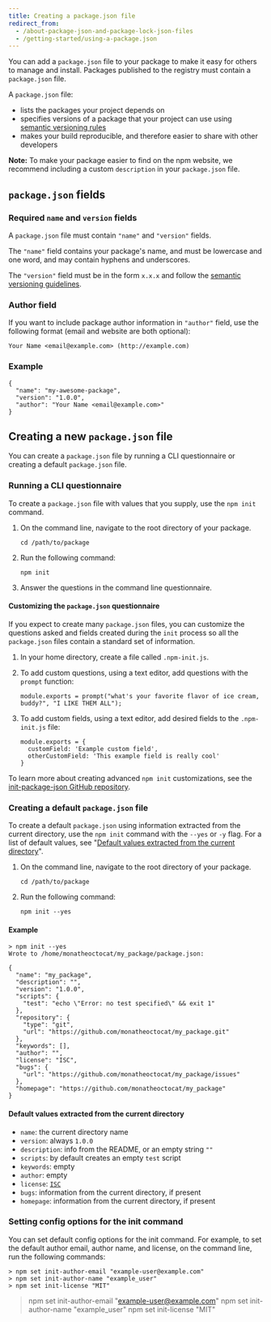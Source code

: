 ```yaml
---
title: Creating a package.json file
redirect_from:
  - /about-package-json-and-package-lock-json-files
  - /getting-started/using-a-package.json
---
```


You can add a `package.json` file to your package to make it easy for others to manage and install. Packages published to the registry must contain a `package.json` file.

A `package.json` file:

- lists the packages your project depends on
- specifies versions of a package that your project can use using [semantic versioning rules][semver]
- makes your build reproducible, and therefore easier to share with other developers

<Note>

**Note:** To make your package easier to find on the npm website, we recommend including a custom `description` in your `package.json` file.

</Note>

## `package.json` fields

### Required `name` and `version` fields

A `package.json` file must contain `"name"` and `"version"` fields.

The `"name"` field contains your package's name, and must be lowercase and one word, and may contain hyphens and underscores.

The `"version"` field must be in the form `x.x.x` and follow the [semantic versioning guidelines][semver].

### Author field

If you want to include package author information in `"author"` field, use the following format (email and website are both optional):

```
Your Name <email@example.com> (http://example.com)
```

### Example

```
{
  "name": "my-awesome-package",
  "version": "1.0.0",
  "author": "Your Name <email@example.com>"
}
```

## Creating a new `package.json` file

You can create a `package.json` file by running a CLI questionnaire or creating a default `package.json` file.

### Running a CLI questionnaire

To create a `package.json` file with values that you supply, use the `npm init` command.

1. On the command line, navigate to the root directory of your package.

   ```
   cd /path/to/package
   ```

2. Run the following command:

   ```
   npm init
   ```

3. Answer the questions in the command line questionnaire.

#### Customizing the `package.json` questionnaire

If you expect to create many `package.json` files, you can customize the questions asked and fields created during the `init` process so all the `package.json` files contain a standard set of information.

1. In your home directory, create a file called `.npm-init.js`.

2. To add custom questions, using a text editor, add questions with the `prompt` function:

   ```
   module.exports = prompt("what's your favorite flavor of ice cream, buddy?", "I LIKE THEM ALL");
   ```

3. To add custom fields, using a text editor, add desired fields to the `.npm-init.js` file:

   ```
   module.exports = {
     customField: 'Example custom field',
     otherCustomField: 'This example field is really cool'
   }
   ```

To learn more about creating advanced `npm init` customizations, see the [init-package-json GitHub repository][init-pkg-json GitHub repository].

### Creating a default `package.json` file

To create a default `package.json` using information extracted from the current directory, use the `npm init` command with the `--yes` or `-y` flag. For a list of default values, see "[Default values extracted from the current directory](#default-values-extracted-from-the-current-directory)".

1. On the command line, navigate to the root directory of your package.

   ```
   cd /path/to/package
   ```

2. Run the following command:

   ```
   npm init --yes
   ```

#### Example

```
> npm init --yes
Wrote to /home/monatheoctocat/my_package/package.json:

{
  "name": "my_package",
  "description": "",
  "version": "1.0.0",
  "scripts": {
    "test": "echo \"Error: no test specified\" && exit 1"
  },
  "repository": {
    "type": "git",
    "url": "https://github.com/monatheoctocat/my_package.git"
  },
  "keywords": [],
  "author": "",
  "license": "ISC",
  "bugs": {
    "url": "https://github.com/monatheoctocat/my_package/issues"
  },
  "homepage": "https://github.com/monatheoctocat/my_package"
}
```

#### Default values extracted from the current directory

- `name`: the current directory name
- `version`: always `1.0.0`
- `description`: info from the README, or an empty string `""`
- `scripts`: by default creates an empty `test` script
- `keywords`: empty
- `author`: empty
- `license`: [`ISC`][isc-license]
- `bugs`: information from the current directory, if present
- `homepage`: information from the current directory, if present

### Setting config options for the init command

You can set default config options for the init command. For example, to set the default author email, author name, and license, on the command line, run the following commands:

```
> npm set init-author-email "example-user@example.com"
> npm set init-author-name "example_user"
> npm set init-license "MIT"
```

[semver]: about-semantic-versioning
[init-pkg-json Github repository]: https://github.com/npm/init-package-json
[isc-license]: https://opensource.org/licenses/ISC
> npm set init-author-email "example-user@example.com"
> npm set init-author-name "example_user"
> npm set init-license "MIT"
